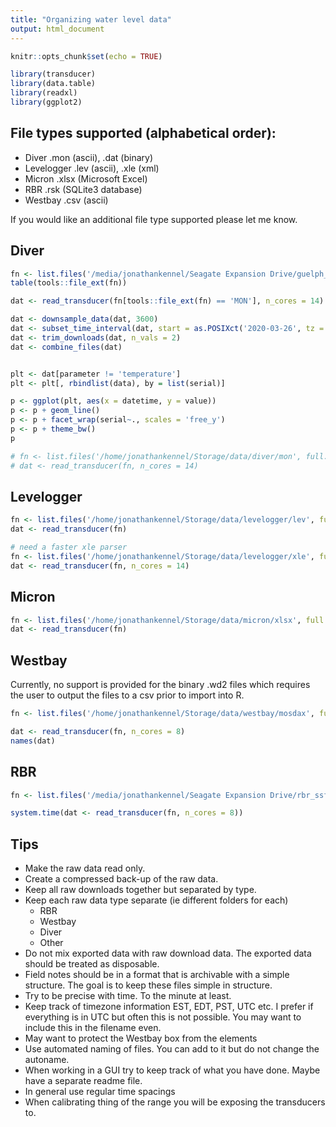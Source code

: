 ```yaml
---
title: "Organizing water level data"
output: html_document
---
```


```r
knitr::opts_chunk$set(echo = TRUE)

library(transducer)
library(data.table)
library(readxl)
library(ggplot2)

```





## File types supported (alphabetical order):

- Diver .mon (ascii), .dat (binary)
- Levelogger .lev (ascii), .xle (xml)
- Micron .xlsx (Microsoft Excel)
- RBR .rsk (SQLite3 database)
- Westbay .csv (ascii)

If you would like an additional file type supported please let me know.



## Diver

```r
fn <- list.files('/media/jonathankennel/Seagate Expansion Drive/guelph_south', full.names = TRUE)
table(tools::file_ext(fn))

dat <- read_transducer(fn[tools::file_ext(fn) == 'MON'], n_cores = 14)

dat <- downsample_data(dat, 3600)
dat <- subset_time_interval(dat, start = as.POSIXct('2020-03-26', tz = 'UTC'))
dat <- trim_downloads(dat, n_vals = 2)
dat <- combine_files(dat)


plt <- dat[parameter != 'temperature']
plt <- plt[, rbindlist(data), by = list(serial)]

p <- ggplot(plt, aes(x = datetime, y = value))
p <- p + geom_line()
p <- p + facet_wrap(serial~., scales = 'free_y')
p <- p + theme_bw()
p

# fn <- list.files('/home/jonathankennel/Storage/data/diver/mon', full.names = TRUE)
# dat <- read_transducer(fn, n_cores = 14)

```



## Levelogger

```r

fn <- list.files('/home/jonathankennel/Storage/data/levelogger/lev', full.names = TRUE)
dat <- read_transducer(fn)

# need a faster xle parser
fn <- list.files('/home/jonathankennel/Storage/data/levelogger/xle', full.names = TRUE)
dat <- read_transducer(fn, n_cores = 14)

```


## Micron

```r

fn <- list.files('/home/jonathankennel/Storage/data/micron/xlsx', full.names = TRUE)
dat <- read_transducer(fn)

```




## Westbay

Currently, no support is provided for the binary .wd2 files which requires the user to output the files to a csv prior to import into R.

```r

fn <- list.files('/home/jonathankennel/Storage/data/westbay/mosdax', full.names = TRUE)

dat <- read_transducer(fn, n_cores = 8)
names(dat)

```


## RBR

```r


fn <- list.files('/media/jonathankennel/Seagate Expansion Drive/rbr_ssfl', full.names = TRUE)[1:8]

system.time(dat <- read_transducer(fn, n_cores = 8))


```


## Tips

- Make the raw data read only.
- Create a compressed back-up of the raw data.
- Keep all raw downloads together but separated by type.  
- Keep each raw data type separate (ie different folders for each)
  - RBR
  - Westbay
  - Diver
  - Other
- Do not mix exported data with raw download data. The exported data should be treated as disposable.
- Field notes should be in a format that is archivable with a simple structure.  The goal is to keep these files simple in structure.
- Try to be precise with time.  To the minute at least.
- Keep track of timezone information EST, EDT, PST, UTC etc. I prefer if everything is in UTC but often this is not possible. You may want to include this in the filename even.
- May want to protect the Westbay box from the elements
- Use automated naming of files.  You can add to it but do not change the autoname.
- When working in a GUI try to keep track of what you have done.  Maybe have a separate readme file.
- In general use regular time spacings
- When calibrating thing of the range you will be exposing the transducers to.


